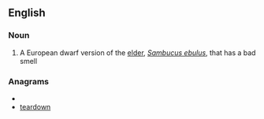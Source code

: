 ==English==

===Noun===
{{wikipedia}}
{{en-noun}}

# A European dwarf version of the [[elder]], ''[[Sambucus ebulus]]'', that has a bad smell

===Anagrams===
* {{alphagram|adenortw}}
* [[teardown#English|teardown]]